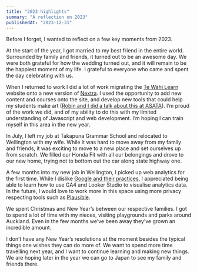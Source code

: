 ```yaml
---
title: "2023 highlights"
summary: "A reflection on 2023"
publishedAt: "2023-12-31"
---
```


Before I forget, I wanted to reflect on a few key moments from 2023.

At the start of the year, I got married to my best friend in the entire world. Surrounded by family and friends, it turned out to be an awesome day. We were both grateful for how the wedding turned out, and it will remain to be the happiest moment of my life. I grateful to everyone who came and spent the day celebrating with us.

When I returned to work I did a lot of work migrating the [Te Wāhi Learn](https://learn.tewahi.com) website onto a new version of [Nextra](https://nextra.site). I used the opportunity to add new content and courses onto the site, and develop new tools that could help my students make art ([Robin and I did a talk about this at ASATA](https://www.anzaaeresources.nz/collections/te-wahi-auaha-at-takapuna-grammar/)). I’m proud of the work we did, and of my ability to do this with my limited understanding of Javascript and web development. I’m hoping I can train myself in this area in the new year.

In July, I left my job at Takapuna Grammar School and relocated to Wellington with my wife. While it was hard to move away from my family and friends, it was exciting to move to a new place and set ourselves up from scratch. We filled our Honda Fit with all our belongings and drove to our new home, trying not to bottom out the car along state highway one.

A few months into my new job in Wellington, I picked up web analytics for the first time. While I dislike [Google and their practices](https://stallman.org/google.html), I appreciated being able to learn how to use GA4 and Looker Studio to visualise analytics data. In the future, I would love to work more in this space using more privacy respecting tools such as [Plausible](https://plausible.io).

We spent Christmas and New Year’s between our respective families. I got to spend a lot of time with my nieces, visiting playgrounds and parks around Auckland. Even in the few months we’ve been away they’ve grown an incredible amount.

I don’t have any New Year’s resolutions at the moment besides the typical things one wishes they can do more of. We want to spend more time travelling next year, and I want to continue learning and making new things. We are hoping later in the year we can go to Japan to see my family and friends there.
